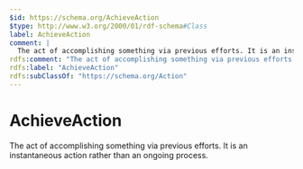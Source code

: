 ```yaml
---
$id: https://schema.org/AchieveAction
$type: http://www.w3.org/2000/01/rdf-schema#Class
label: AchieveAction
comment: |
  The act of accomplishing something via previous efforts. It is an instantaneous action rather than an ongoing process.
rdfs:comment: "The act of accomplishing something via previous efforts. It is an instantaneous action rather than an ongoing process."
rdfs:label: "AchieveAction"
rdfs:subClassOf: "https://schema.org/Action"
---
```


# AchieveAction

The act of accomplishing something via previous efforts. It is an instantaneous action rather than an ongoing process.

